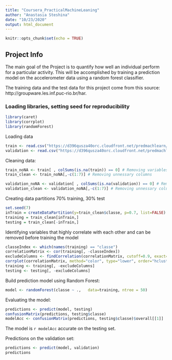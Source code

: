 ```yaml
---
title: "Coursera_PracticalMachineLeaning"
author: "Anastasia Steshina"
date: "10/23/2020"
output: html_document
---
```


```r
knitr::opts_chunk$set(echo = TRUE)
```

## Project Info

The main goal of the Project is to quantify how well an individual perform for a particular activity. This will be accomplished by training a prediction model on the accelerometer data using a random forest classifier.

The training data and the test data for this project come from this source: http://groupware.les.inf.puc-rio.br/har.

### Loading libraries, setting seed for reproducibility

```r
library(caret)
library(corrplot)
library(randomForest)
```

Loading data

```r
train <- read.csv("https://d396qusza40orc.cloudfront.net/predmachlearn/pml-training.csv",sep = ",", na.strings = c("", "NA"))
validation <- read.csv("https://d396qusza40orc.cloudfront.net/predmachlearn/pml-testing.csv",sep = ",", na.strings = c("", "NA"))
```

Cleaning data:
```r
train_noNA <- train[ , colSums(is.na(train)) == 0] # Removing variables with NA
train_clean <- train_noNA[,-c(1:7)] # Removing unnessary columns

validation_noNA <- validation[ , colSums(is.na(validation)) == 0] # Removing variables with NA
validation_clean <- validation_noNA[,-c(1:7)] # Removing unnessary columns
```


Creating data partitions 70% training, 30% test
```r
set.seed(7)
inTrain = createDataPartition(y=train_clean$classe, p=0.7, list=FALSE)
training = train_clean[inTrain,]
testing = train_clean[-inTrain,]
```


Identifying variables that highly correlate with each other and can be removed before training the model
```r
classeIndex <- which(names(training) == "classe")
correlationMatrix <- cor(training[, -classeIndex])
excludeColumns <- findCorrelation(correlationMatrix, cutoff=0.9, exact=TRUE) # Exclude highly correlated features
corrplot(correlationMatrix, method="color", type="lower", order="hclust", tl.cex=0.70, tl.col="black", tl.srt = 45, diag = FALSE)
training <- training[, -excludeColumns]
testing <- testing[, -excludeColumns]
```

Build prediction model using Random Forest:
```r
model <- randomForest(classe ~ .,   data=training, ntree = 50)
```


Evaluating the model:
```r
predictions <- predict(model, testing)
confusionMatrix(predictions, testing$classe)
modelAcc <- confusionMatrix(predictions, testing$classe)$overall[[1]]
```

The model is `r modelAcc` accurate on the testing set.

Predictions on the validation set:
```r
predictions <- predict(model, validation)
predictions
```


